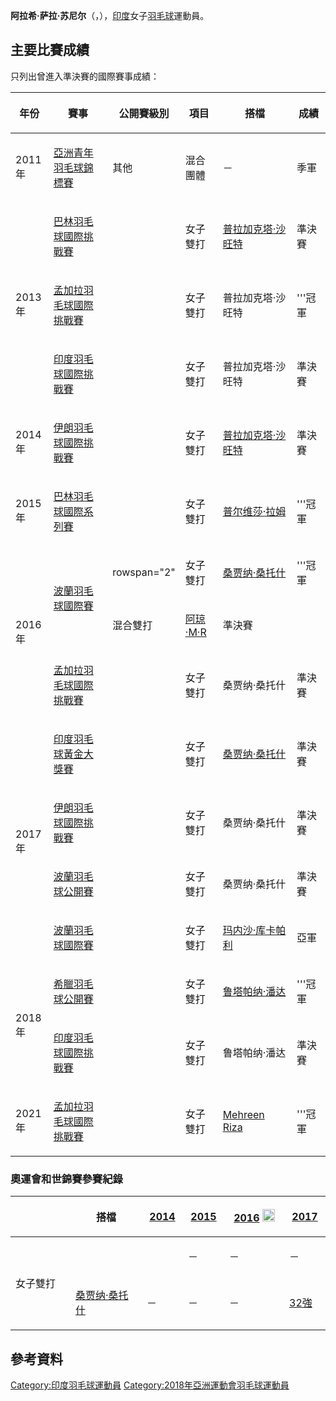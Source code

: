 {{noteTA|G1=Badminton}}
{{Infobox 羽球選手
| playername              = 阿拉希·萨拉·苏尼尔<br/>{{lang|en|Arathi Sara Sunil}}
| image                   = 
| size                    = 
| caption                 = 
| birth_name              = 
| date_of_birth           = {{birth_date_and_age|1994|10|1}}
| place_of_birth          = 
| height                  = 
| weight                  = 
| event                   = 女子單打、女子雙打
| country                 = {{IND}}
| years_started           = 
| handedness              = 
| coach                   = 
| highest_ranking         = 第75位（女雙-[[普拉加克塔·沙旺特|沙旺特]]）
| date_of_highest_ranking = 2014年4月17日<ref name="ranking">[http://bwfcontent.tournamentsoftware.com/ranking/player.aspx?id=7366&player=366437 BWF World Ranking - Ranking of Arathi Sara SUNIL (97262)]{{en}}</ref>
| current_ranking         = 第190位（女單）<br/>第92位（女雙-[[普拉加克塔·沙旺特|沙旺特]]）
| date_of_current_ranking = 2014年8月14日<ref>[http://bwfcontent.tournamentsoftware.com/ranking/category.aspx?id=7366&category=473 BWF World Ranking - BWF世界排名榜 (8/14/2014) - Women's singles]{{en}}</ref><ref>[http://bwfcontent.tournamentsoftware.com/ranking/category.aspx?id=7366&category=475 BWF World Ranking - BWF世界排名榜 (8/14/2014) - Women's doubles]{{en}}</ref>
| played                  = 10勝–9負（女單）<br/>14勝–10負（女雙）<br/>0勝–2負（混雙）
| titles                  = 
| bwf_profile             = F3806C03-264C-4F25-90DB-2887B1519750
| bwf_id                  = 97262
| updated                 = 2014年8月15日
}}
{{MedalTableTop}}
{{MedalSport | 女子[[羽毛球|羽毛球]]}}
{{MedalCountry | {{IND}}}}
{{MedalCompetition | [[亞洲青年羽毛球錦標賽|亞洲青年羽毛球錦標賽]]}}
{{MedalBronze| [[2011年亞洲青年羽毛球錦標賽|2011年 勒克瑙]] | 混合團體 }}
{{MedalBottom}}
'''阿拉希·萨拉·苏尼尔'''（{{lang|en|'''Arathi Sara Sunil'''}}，{{bd|1994年|10月1日}}），[[印度|印度]]女子[[羽毛球|羽毛球]]運動員。

==主要比賽成績==
只列出曾進入準決賽的國際賽事成績：
{| class=wikitable style="text-align:center; font-size:small;" 
!width="50"|年份
!width="180"|賽事
!width="80"|公開賽級別
!width="60"|項目
!width="160"|搭檔
!width="50"|成績
|-
!rowspan="1"|2011年
|[[2011年亞洲青年羽毛球錦標賽|亞洲青年羽毛球錦標賽]]
|其他
|混合團體
|－
|bgcolor="#b8860b"|季軍
|-
!rowspan="3"|2013年
|[[2013年巴林羽毛球國際挑戰賽|巴林羽毛球國際挑戰賽]]
|{{BWFIC}}
|女子雙打
|[[普拉加克塔·沙旺特|普拉加克塔·沙旺特]]
|bgcolor="#b8860b"|準決賽
|-
|[[2013年孟加拉羽毛球國際挑戰賽|孟加拉羽毛球國際挑戰賽]]
|{{BWFIC}}
|女子雙打
|普拉加克塔·沙旺特
|bgcolor="gold"|'''冠軍
|-
|[[2013年印度羽毛球國際挑戰賽|印度羽毛球國際挑戰賽]]
|{{BWFIC}}
|女子雙打
|普拉加克塔·沙旺特
|bgcolor="#b8860b"|準決賽
|-
!rowspan="1"|2014年
|[[2014年伊朗羽毛球國際挑戰賽|伊朗羽毛球國際挑戰賽]]
|{{BWFIC}}
|女子雙打
|[[普拉加克塔·沙旺特|普拉加克塔·沙旺特]]
|bgcolor="#b8860b"|準決賽
|-
!rowspan="1"|2015年
|[[2015年巴林羽毛球國際系列賽|巴林羽毛球國際系列賽]]
|{{BWFIS}}
|女子雙打
|[[普尔维莎·拉姆|普尔维莎·拉姆]]
|bgcolor="gold"|'''冠軍
|-
!rowspan="3"|2016年
|rowspan="2"|[[2016年波蘭羽毛球國際賽|波蘭羽毛球國際賽]]
|rowspan="2" {{BWFIS}}
|女子雙打
|[[桑贾纳·桑托什|桑贾纳·桑托什]]
|bgcolor="gold"|'''冠軍
|-
|混合雙打
|[[阿琼·马塔蒂尔·拉马钱德兰|阿琼·M·R]]
|bgcolor="#b8860b"|準決賽
|-
|[[2016年孟加拉羽毛球國際挑戰賽|孟加拉羽毛球國際挑戰賽]]
|{{BWFIC}}
|女子雙打
|桑贾纳·桑托什
|bgcolor="#b8860b"|準決賽
|-
!rowspan="4"|2017年
|[[2017年印度羽毛球黃金大獎賽|印度羽毛球黃金大獎賽]]
|{{BWFGPG}}
|女子雙打
|[[桑贾纳·桑托什|桑贾纳·桑托什]]
|bgcolor="#b8860b"|準決賽
|-
|[[2017年伊朗羽毛球國際挑戰賽|伊朗羽毛球國際挑戰賽]]
|{{BWFIC}}
|女子雙打
|桑贾纳·桑托什
|bgcolor="#b8860b"|準決賽
|-
|[[2017年波蘭羽毛球公開賽|波蘭羽毛球公開賽]]
|{{BWFIC}}
|女子雙打
|桑贾纳·桑托什
|bgcolor="#b8860b"|準決賽
|-
|[[2017年波蘭羽毛球國際賽|波蘭羽毛球國際賽]]
|{{BWFIS}}
|女子雙打
|[[玛内沙·库卡帕利|玛内沙·库卡帕利]]
|bgcolor="silver"|亞軍
|-
!rowspan="2"|2018年
|[[2018年希臘羽毛球公開賽|希臘羽毛球公開賽]]
|{{BWFIS}}
|女子雙打
|[[鲁塔帕纳·潘达|鲁塔帕纳·潘达]]
|bgcolor="gold"|'''冠軍
|-
|[[2018年印度羽毛球國際挑戰賽|印度羽毛球國際挑戰賽]]
|{{BWFIC}}
|女子雙打
|鲁塔帕纳·潘达
|bgcolor="#b8860b"|準決賽
|-
!rowspan="1"|2021年
|[[2021年孟加拉羽毛球國際挑戰賽|孟加拉羽毛球國際挑戰賽]]
|{{BWFIC}}
|女子雙打
|[[Mehreen_Riza|Mehreen Riza]]
|bgcolor="gold"|'''冠軍
|}
{{BWF賽事級別索引}}

===奧運會和世錦賽參賽紀錄===
{| class=wikitable style="text-align:center; font-size:small;" 
!
!搭檔
!width="50"|[[2014年世界羽毛球錦標賽|2014]]
!width="50"|[[2015年世界羽毛球錦標賽|2015]]
!width="80"|[[2016年夏季奧林匹克運動會羽毛球比賽|2016]] [[File:Olympic_rings_without_rims.svg|20px]]
!width="50"|[[2017年世界羽毛球錦標賽|2017]]
|-
!rowspan="2" width="80"|女子雙打
|align="left"|{{nowrap|[[普拉加克塔·沙旺特|普拉加克塔·沙旺特]]}}
|{{nowrap|[[2014年世界羽毛球錦標賽女子雙打項目|48強]] (退賽)}}
|－
|－
|－
|-
|align="left"|[[桑贾纳·桑托什|桑贾纳·桑托什]]
|－
|－
|－
|[[2017年世界羽毛球錦標賽女子雙打項目|32強]]
|}

==參考資料==
{{Reflist}}

{{DEFAULTSORT:Sunil, Arathi Sara}}
[[Category:印度羽毛球運動員|Category:印度羽毛球運動員]]
[[Category:2018年亞洲運動會羽毛球運動員|Category:2018年亞洲運動會羽毛球運動員]]